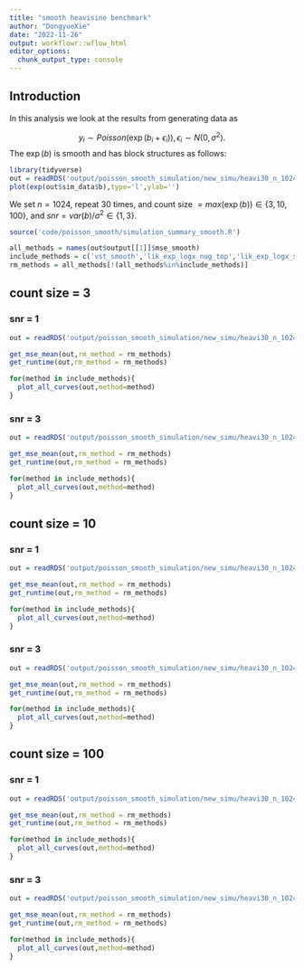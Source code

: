 ```yaml
---
title: "smooth heavisine benchmark"
author: "DongyueXie"
date: "2022-11-26"
output: workflowr::wflow_html
editor_options:
  chunk_output_type: console
---
```


## Introduction

In this analysis we look at the results from generating data as 

$$y_i\sim Poisson(\exp(b_i+\epsilon_i)),\epsilon_i\sim N(0,\sigma^2).$$
The $\exp(b)$ is smooth and has block structures as follows:

```r
library(tidyverse)
out = readRDS('output/poisson_smooth_simulation/new_simu/heavi30_n_1024_snr_1_count_size_3.rds')
plot(exp(out$sim_data$b),type='l',ylab='')
```

We set $n=1024$, repeat 30 times, and count size $=max(\exp(b))\in \{3,10,100\}$, and $snr = var(b)/\sigma^2\in \{1,3\}$.


```r
source('code/poisson_smooth/simulation_summary_smooth.R')
```


```r
all_methods = names(out$output[[1]]$mse_smooth)
include_methods = c('vst_smooth','lik_exp_logx_nug_top','lik_exp_logx_smooth','split_smashpoi_ndwt','split_smashpoi_dwt','smash_two_step_hetero','smash')
rm_methods = all_methods[!(all_methods%in%include_methods)]
```


## count size = 3

### snr = 1

```r
out = readRDS('output/poisson_smooth_simulation/new_simu/heavi30_n_1024_snr_1_count_size_3.rds')
```

```r
get_mse_mean(out,rm_method = rm_methods)
get_runtime(out,rm_method = rm_methods)
```

```r
for(method in include_methods){
  plot_all_curves(out,method=method)
}
```

### snr = 3

```r
out = readRDS('output/poisson_smooth_simulation/new_simu/heavi30_n_1024_snr_3_count_size_3.rds')
```

```r
get_mse_mean(out,rm_method = rm_methods)
get_runtime(out,rm_method = rm_methods)
```

```r
for(method in include_methods){
  plot_all_curves(out,method=method)
}
```


## count size = 10

### snr = 1

```r
out = readRDS('output/poisson_smooth_simulation/new_simu/heavi30_n_1024_snr_1_count_size_10.rds')
```

```r
get_mse_mean(out,rm_method = rm_methods)
get_runtime(out,rm_method = rm_methods)
```


```r
for(method in include_methods){
  plot_all_curves(out,method=method)
}
```


### snr = 3

```r
out = readRDS('output/poisson_smooth_simulation/new_simu/heavi30_n_1024_snr_3_count_size_10.rds')
```

```r
get_mse_mean(out,rm_method = rm_methods)
get_runtime(out,rm_method = rm_methods)
```

```r
for(method in include_methods){
  plot_all_curves(out,method=method)
}
```


## count size = 100

### snr = 1

```r
out = readRDS('output/poisson_smooth_simulation/new_simu/heavi30_n_1024_snr_1_count_size_100.rds')
```

```r
get_mse_mean(out,rm_method = rm_methods)
get_runtime(out,rm_method = rm_methods)
```


```r
for(method in include_methods){
  plot_all_curves(out,method=method)
}
```


### snr = 3

```r
out = readRDS('output/poisson_smooth_simulation/new_simu/heavi30_n_1024_snr_3_count_size_100.rds')
```

```r
get_mse_mean(out,rm_method = rm_methods)
get_runtime(out,rm_method = rm_methods)
```

```r
for(method in include_methods){
  plot_all_curves(out,method=method)
}
```
